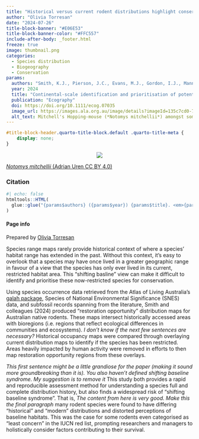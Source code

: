 ```yaml
---
title: "Historical versus current rodent distributions highlight conservation potential"
author: "Olivia Torresan"
date: "2024-07-26"
title-block-banner: "#E06E53"
title-block-banner-color: "#FFC557"
include-after-body: _footer.html
freeze: true
image: thumbnail.png 
categories:
  - Species distribution
  - Biogeography
  - Conservation
params:
  authors: "Smith, K.J., Pierson, J.C., Evans, M.J., Gordon, I.J., Manning, A.D."
  year: 2024
  title: "Continental-scale identification and prioritisation of potential refugee species; a case study for rodents in Australia"
  publication: "Ecography"
  doi: https://doi.org/10.1111/ecog.07035
  image_url: https://images.ala.org.au/image/details?imageId=135c7cd0-7ff8-4931-a697-1d2cfc5dd8aa
  alt_text: Mitchell's Hopping-mouse (*Notomys mitchellii*) amongst some bark and sticks
---
```


<!-- remove metadata section -->

```css
#title-block-header.quarto-title-block.default .quarto-title-meta {
    display: none;
}
```

<!-- Side panel -->

::: column-page
::: paper-side-column
<center>

::: {.col-image layout-ncol="1" style="margin-left: auto; margin-right: auto;"}
<!-- add image url -->

<img src="https://ala-images.s3.ap-southeast-2.amazonaws.com/store/a/a/8/d/135c7cd0-7ff8-4931-a697-1d2cfc5dd8aa/original" class="rounded"/></img>
:::

</center>

::: figure-caption
<!-- edit caption -->

[*Notomys mitchellii* (Adrian Uren CC BY 4.0)](https://images.ala.org.au/image/details?imageId=135c7cd0-7ff8-4931-a697-1d2cfc5dd8aa)
:::

### Citation

```r
#| echo: false
htmltools::HTML(
  glue::glue("{params$authors} ({params$year}) {params$title}. <em>{params$publication}</em> <a href='{params$doi}' target='_blank'>{params$doi}</a>")
)
```

#### Page info

Prepared by [Olivia Torresan](https://labs.ala.org.au/about/Torresan_Olivia/)
:::

<!-- Main panel description -->

::: paper-main-column

Species range maps rarely provide historical context of where a species' habitat range has extended in the past. Without this context, it's easy to overlook that a species may have once lived in a greater geographic range in favour of a view that the species has only ever lived in its current, restricted habitat area. This "shifting basline" view can make it difficult to identify and prioritise these now-restricted species for conservation.

Using species occurrence data retrieved from the Atlas of Living Australia’s [galah package](LINK), Species of National Environmental Significance (SNES) data, and subfossil records spanning from the literature, Smith and colleagues (2024) produced “restoration opportunity” distribution maps for Australian native rodents.  These maps intersect historically accessed areas with bioregions (i.e. regions that reflect ecological differences in communities and ecosystems). *I don't know if the next few sentences are necessary?* Historical occupancy maps were compared through overlaying current distribution maps to identify if the species has been restricted. Areas heavily impacted by human activity were removed in efforts to then map restoration opportunity regions from these overlays. 

*This first sentence might be a little grandiose for the paper (making it sound more groundbreaking than it is). You also haven't defined shifting baseline syndrome. My suggestion is to remove it* This study both provides a rapid and reproducible assessment method for understanding a species full and complete distribution history, but also finds a widespread risk of “shifting baseline syndrome”. That is, *The content from here is very good. Make this the final paragraph* many rodent species were found to have differing “historical” and “modern” distributions and distorted perceptions of baseline habitats. This was the case for some rodents even categorised as “least concern” in the IUCN red list, prompting researchers and managers to holistically consider factors contributing to their survival.  

:::
:::
